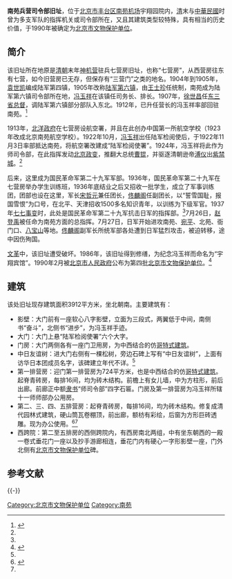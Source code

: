 {{NoteTA
|1=zh-hans:丰台;zh-hant:豐臺
}}
{{文物保护单位
| 级别 = 省级
| 省区市 = 北京市
| 图片 = 
| 名称 = 南苑兵营司令部旧址
| 编号 = 4-16
| 分类 = 近现代建筑
| 时代 = [[清|清]]、[[中華民國|民国]]
| 所在 = [[北京市|北京市]][[丰台区|丰台区]]南苑机场院内
| 登录 = 1990年
}}
'''南苑兵营司令部旧址'''，位于[[北京市|北京市]][[丰台区|丰台区]][[南苑机场|南苑机场]]宇翔园院内，[[清|清]]末与[[中華民國|中華民國]]时曾为多支军队的指挥机关或司令部所在，又且其建筑类型较特殊，具有相当的历史价值，于1990年被确定为[[北京市文物保护单位|北京市文物保护单位]]。

==简介==
该旧址所在地原是[[清朝|清朝]]末年[[神机营|神机营]]驻兵七营房旧址，也称“七营房”，从西营房往东有七营，如今旧营房已无存，但保存有“三营门”之类的地名。1904年到1905年，[[袁世凯|袁世凯]]编成陆军第四镇，1905年改称[[陆军第六镇|陆军第六镇]]，由[[王士珍|王士珍]]任统制，南苑成为陆军第六镇司令部所在地，[[冯玉祥|冯玉祥]]在该镇任司务长、排长。1907年，[[徐世昌|徐世昌]]任[[东三省总督|东三省总督]]，调陆军第六镇部分部队入东北。1912年，已升任营长的冯玉祥率部回驻南苑。<ref name=xjb>{{Cite web |url=http://epaper.bjnews.com.cn/html/2010-08/18/content_138156.htm?div=-1 |title=“神机营”走出抗日学生军，新京报，2010-08-18 |accessdate=2015-04-09 |archive-date=2015-04-13 |archive-url=https://web.archive.org/web/20150413215233/http://epaper.bjnews.com.cn/html/2010-08/18/content_138156.htm?div=-1 |dead-url=no }}</ref>

1913年，[[北洋政府|北洋政府]]在七营房设航空署，并且在此创办中国第一所航空学校（1923年改成北京南苑航空学校）。1922年10月，[[冯玉祥|冯玉祥]]出任陆军检阅使后，于1922年11月3日率部抵达南苑，将航空署改建成“陆军检阅使署”。1924年，冯玉祥将此作为师司令部，在此指挥发动[[北京政变_(1924年)|北京政变]]，推翻大总统[[曹锟|曹锟]]，并驱逐清朝逊帝[[溥仪|溥仪]]出[[北京故宫|紫禁城]]。<ref name=xjb/>

后来，这里成为国民革命军第二十九军军部。1936年，国民革命军第二十九军在七营房举办学生训练班，1936年底结业之后又招收一批学生，成立了军事训练团，团部也设在这里，军长[[宋哲元|宋哲元]]兼任团长，[[佟麟阁|佟麟阁]]任副团长，以“誓雪国耻，报国雪恨”为口号，在北平、天津招收1500多名知识青年，以训练为下级军官。1937年[[七七事变|七七事变]]时，此处是国民革命军第二十九军抗击日军的指挥部。<ref name=xjb/>7月26日，[[赵登禹|赵登禹]]被任命为南苑方面的总指挥。7月27日，日军开始进攻南苑、[[宛平县|宛平]]、北苑、衙门口、[[八宝山|八宝山]]等地。[[佟麟阁|佟麟阁]]副军长所统军部各处遭到日军猛烈攻击，被迫转移，途中因伤殉国。

[[文革|文革]]中，该旧址遭受破坏。1986年，该旧址得到修缮，为纪念冯玉祥而命名为“宇翔宾馆”。1990年2月被[[北京市人民政府|北京市人民政府]]公布为第四批[[北京市文物保护单位|北京市文物保护单位]]。<ref name=bjftww>{{Cite web |url=http://ww.bjft.gov.cn:8082/new_getWwgjById.action?uid=A8 |title=南苑兵营司令部旧址，北京市丰台区文化委员会，于2015-04-10查阅 |accessdate=2015-04-09 |archive-date=2015-04-14 |archive-url=https://web.archive.org/web/20150414201739/http://ww.bjft.gov.cn:8082/new_getWwgjById.action?uid=A8 |dead-url=yes }}</ref>

==建筑==
该处旧址现存建筑面积3912平方米，坐北朝南。主要建筑有：
*影壁：大门前有一座软心八字影壁，立面为三段式，两翼低于中间，南侧书“奋斗”，北侧书“进步”，为冯玉祥手迹。
*大门：大门上悬“陆军检阅使署”六个大字。
*门房：大门两侧各有一座门卫用房，为中西结合的仿[[哥特式建筑|哥特式建筑]]。
*中日友谊树：进大门右侧有一棵松树，旁边石碑上写有“中日友谊树”，上面有访华日本团成员名字，该碑建立年代不详。<ref name=xjb/>
*第一排营房：迎门第一排营房为724平方米，也是中西结合的仿[[哥特式建筑|哥特式建筑]]。起脊青砖房，每排16间，均为砖木结构。前檐上有女儿墙，中为方柱形，前后出廊。前廊正中额[[隶书|隶书]]“师司令部”四字石匾。门房及第一排营房为冯玉祥所辖十一师师部办公用房。
*第二、三、四、五排营房：起脊青砖房，每排16间，均为砖木结构。修复成清代园林式建筑，硬山筒瓦卷棚顶，前出廊，额枋有彩绘，后窗为方形巨砖透雕。现为办公使用。<ref>{{Cite web |url=http://city.sina.com.cn/city/t/2015-01-14/164048424.html |title=历史之美：南苑兵营司令部旧址，新浪，2015-01-14 |accessdate=2015-04-09 |archive-date=2015-04-15 |archive-url=https://web.archive.org/web/20150415174258/http://city.sina.com.cn/city/t/2015-01-14/164048424.html |dead-url=no }}</ref><ref name=bjftww/>
*西跨院：第二至五排房的西侧跨院内，有西房南北两组，中有坐东朝西的一殿一卷式垂花门一座以及抄手游廊相连，垂花门内有硬心一字形影壁一座，门外北侧有[[北京市文物保护单位|北京市文物保护单位]]碑。

==参考文献==
{{reflist}}

{{-}}
{{北京市文物保护单位}}
[[Category:北京市文物保护单位|Category:北京市文物保护单位]]
[[Category:南苑|Category:南苑]]